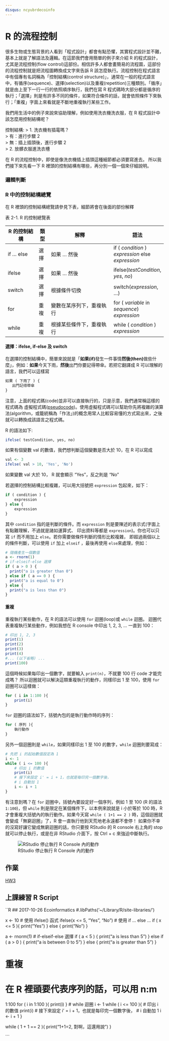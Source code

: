 ```yaml
---
disqus: ncyubrdecoinfo
---
```


# R 的流程控制

很多生物或生態背景的人看到「程式設計」都會有點恐懼，其實程式設計並不難，基本上就是了解語法及邏輯。在這節我們會用簡單的例子來介紹 R 的程式設計，尤其是流程控制(flow control)這部份。相信許多人都會畫簡易的流程圖，這部份的流程控制就是把流程圖轉換成文字來告訴 R 該怎麼執行。流程控制在程式語言中有個專有名詞稱為「控制結構(control structure)」，通常在一般的程式語言中，有循序(sequence)、選擇(selection)以及重複(repetition)三種類別。「循序」就是由上至下一行一行的依照順序執行，我們在寫 R 程式碼時大部分都是循序的執行；「選擇」則是有許多不同的條件，如果符合條件的話，就會依照條件下來執行；「重複」字面上來看就是不斷地重複執行某些工作。

我們用生活中的例子來說來協助理解，例如使用洗衣機洗衣服，在 R 程式設計中該怎麼用控制結構呢？

控制結構:
> 1. 洗衣機有插電嗎？<br/>
>    有：進行步驟 2 <br/>
>    無：插上插頭後，進行步驟 2 <br/>
> 2. 放髒衣服進洗衣槽

在 R 的流程控制中，即使是像洗衣機插上插頭這種細節都必須要寫進去。
所以我們接下來先看一下 R 裡頭的控制結構有哪些，再分別一個一個來仔細說明。

### 邏輯判斷


### R 中的控制結構總覽

在 R 裡頭的控制結構總覽請參見下表，細節將會在後面的部份解釋

表 2-1. R 的控制總覽表

| R 的控制結構 | 類型  |  解釋                      | 語法          |
| ------------ | ----- | -------------------------- | ------------- |
| if ... else  | 選擇  | 如果 ... 然後              | if ( _condition_ ) _expression_ else _expression_|
| ifelse       | 選擇  | 如果 ... 然後              | ifelse(_testCondition_, _yes_, _no_) |
| switch       | 選擇  | 根據條件切換               | switch(_expression_, ...) |
| for          | 重複  | 變數在某序列下，重複執行   | for ( _variable_ in _sequence_) _expression_ |
| while        | 重複  | 根據某些條件下，重複執行   | while ( _condition_ ) _expression_ |


#### 選擇：ifelse, if-else 及 switch

在選擇的控制結構中，簡單來說就是「**如果(if)**發生一件事情**然後(then)**做些什麼」，例如：**如果**今天下雨，**然後**出門你要記得帶傘。若把它翻譯成 R 可以理解的語言，我們可以這樣寫

```.r
如果 ( 下雨了 ) {
   出門記得帶傘
}
```

注意，上面的程式碼(code)並非可以直接執行的，只是示意，我們通常稱這樣的程式碼為 虛擬程式碼([pseudocode](https://en.wikipedia.org/wiki/Pseudocode))。使用虛擬程式碼可以幫助你先將複雜的演算法(algorithm，或籠統稱為「作法」)的概念用常人比較容易懂的方式寫出來，之後就可以轉換成該語言之程式碼。

R 的語法如下:

```.r
ifelse( testCondition, yes, no)

```
如果有個變數 val 的數值，我們想判斷這個變數是否大於 10，在 R 可以寫成
```r
val <- 3
ifelse( val > 10, 'Yes', 'No')
```
如果變數 val 大於 10， R 就會顯示 "Yes"，反之則是 "No"

若選擇的控制結構比較複雜，可以用大括號把 ``expression`` 包起來，如下：

```.r
if ( condition ) {
    expression
} else {
    expression
}
```

其中 ``condition`` 指的是判斷的條件。而 ``expression`` 則是要陳述的表示式(字面上有點難理解，不過就是諸如運算式、
印出資料等都是 ``expression``)。你也可以只寫 ``if`` 而不用加上 ``else``。若你需要做條件判斷的情形比較複雜，
即超過兩個以上的條件判斷，可以使用 ``if`` 加上 ``elseif`` ，最後再使用 ``else``來處理，例如：

```r
# 隨機產生一個數值
a <- rnorm(1)
# if-elseif-else 選擇
if ( a > 0 ) {
  print("a is greater than 0")
} else if ( a == 0 ) {
  print("a is equal to 0")
} else {
  print("a is less than 0")
}
```

#### 重複

重複執行某些動作，在 R 的語法可以使用 ``for`` 迴圈(loop)或 ``while`` 迴圈。
迴圈代表重複執行某些動作，例如我想在 R console 中印出 1, 2, 3, ... 一直到 100：

```r
# 印出 1, 2, 3
print(1)
print(2)
print(3)
print(4)
#... (以下省略) ...
print(100)
```

這個時候如果每印出一個數字，就要輸入 ``print(n)``，不就要 100 行 code 才能完成嗎？
所以迴圈就可以解決這類重複執行的動作，同樣印出 1 至 100，使用 ``for`` 迴圈可以這樣做：

```r
for ( i in 1:100 ){
    print(i)
}
```

``for`` 迴圈的語法如下，括號內包的是執行動作時的序列：

```.r
for ( 序列 ){
    執行動作
}
```

另外一個迴圈則是 ``while``，如果同樣印出 1 至 100 的數字，``while`` 
迴圈則要寫成：

```r
# 先把 i 的起始數值設定為 1
i <- 1
while ( i <= 100 ){
    # 印出 i 的數值
    print(i)
    # 接下來設定 i' = i + 1，也就是每印完一個數字後，
    # i 自動加 1
    i <- i + 1
}
```

有注意到嗎？在 ``for`` 迴圈中，括號內要設定好一個序列，例如 1 至 100 (R 的語法 ``1:100``)，但 ``while`` 則是限定在某個條件下，以本例來說就是 i 小於等於 100 時，R 才會重複大括號內的執行動作。如果今天寫 ``while ( 1+1 == 2 )`` 時，這個迴圈就會變成「無窮迴圈」了，R 會一直執行他到天荒地老永遠都不會停！
如果你不幸的沒寫好讓它變成無窮迴圈的話，你只要按 RStudio 的 R console 右上角的 stop 就可以停止執行，或是在非 RStudio 介面下，按 Ctrl + c 來強迫中斷執行。

![RStudio 停止執行 R Console 內的動作](https://i.imgur.com/lkiqotW.png)


## 作業

[HW3](/09iWCsbsS9uDxObzwvXMNA)


## 上課練習 R Script

``R
## 2017-10-26 Ecoinformatics
#.libPaths('~/Library/R/site-libraries/')

x <- 10
# 使用 ifelse() 函式
ifelse(x <= 5, "Yes", "No")
# 使用 if ... else ...
if ( x <= 5 ){
  print("Yes")
} else {
  print("No")
}

a <-  rnorm(1)
# if-elseif-else 選擇
if ( a < 5 ) {
  print("a is less than 5")
} else if ( a > 0 ) {
  print("a is between 0 to 5")
} else {
  print("a is greater than 5")
}

# 重複
# 在 R 裡頭要代表序列的話，可以用 n:m
1:100
for ( i in 1:100 ){
  print(i)
}
# while 迴圈
i <- 1
while ( i <= 100 ){
  # 印出 i 的數值
  print(i)
  # 接下來設定 i' = i + 1，也就是每印完一個數字後，
  # i 自動加 1
  i <- i + 1
}

while ( 1 + 1 == 2 ){
  print("1+1=2, 對啊，這還用說")
}

```
